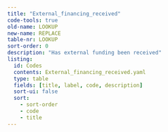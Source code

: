 ```yaml
---
title: "External_financing_received"
code-tools: true
old-name: LOOKUP
new-name: REPLACE
table-nr: LOOKUP
sort-order: 0
description: "Has external funding been received"
listing:
  id: Codes
  contents: External_financing_received.yaml
  type: table
  fields: [title, label, code, description]
  sort-ui: false
  sort:
    - sort-order
    - code
    - title
---
```


:::{ #Codes }
:::
